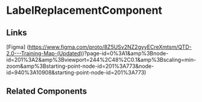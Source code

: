 <!--label-replacement.component.stories.mdx -->


<Meta title="QTD Components/DataExchange/LabelReplacementComponent/README" component={LabelReplacementComponent} />

# LabelReplacementComponent

<ArgsTable of={LabelReplacementComponent} />

## Links

[Figma] (https://www.figma.com/proto/8Z5USv2NZ2gyyECreXmtsm/QTD-2.0---Training-Map-(Updated))?page-id=0%3A1&amp%3Bnode-id=201%3A2&amp%3Bviewport=244%2C48%2C0.1&amp%3Bscaling=min-zoom&amp%3Bstarting-point-node-id=201%3A773&node-id=940%3A10908&starting-point-node-id=201%3A773)

## Related Components